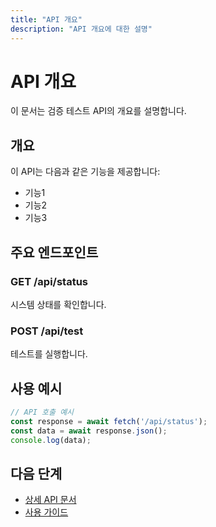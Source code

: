 ```yaml
---
title: "API 개요"
description: "API 개요에 대한 설명"
---
```


# API 개요

이 문서는 검증 테스트 API의 개요를 설명합니다.

## 개요

이 API는 다음과 같은 기능을 제공합니다:

- 기능1
- 기능2  
- 기능3

## 주요 엔드포인트

### GET /api/status

시스템 상태를 확인합니다.

### POST /api/test

테스트를 실행합니다.

## 사용 예시

```javascript
// API 호출 예시
const response = await fetch('/api/status');
const data = await response.json();
console.log(data);
```

## 다음 단계

- [상세 API 문서](./detailed-api)
- [사용 가이드](../01-guide/01-getting-started)